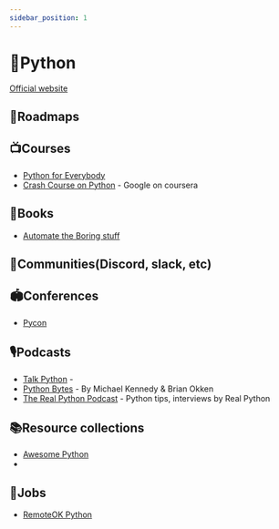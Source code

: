 ```yaml
---
sidebar_position: 1
---
```

# 🐍Python
[Official website](https://www.python.org/)

## 📜Roadmaps

## 📺Courses
* [Python for Everybody](https://www.youtube.com/watch?v=8DvywoWv6fI)
* [Crash Course on Python](https://www.coursera.org/learn/python-crash-course) - Google on coursera

## 📖Books
* [Automate the Boring stuff](https://automatetheboringstuff.com/#toc)
## 💬Communities(Discord, slack, etc)
## 🏟Conferences
* [Pycon](https://pycon.org/)
## 🎙️Podcasts
* [Talk Python](https://talkpython.fm/) - 
* [Python Bytes](https://pythonbytes.fm/) - By Michael Kennedy & Brian Okken
* [The Real Python Podcast](https://realpython.com/podcasts/rpp/) - Python tips, interviews by Real Python
## 📚Resource collections
* [Awesome Python](https://github.com/vinta/awesome-python)
* 
## 💼Jobs
* [RemoteOK Python](https://remoteok.com/remote-python-jobs)